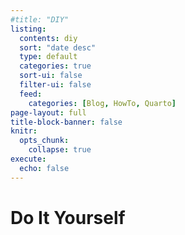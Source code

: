 ```yaml
---
#title: "DIY"
listing:
  contents: diy
  sort: "date desc"
  type: default
  categories: true
  sort-ui: false
  filter-ui: false
  feed: 
    categories: [Blog, HowTo, Quarto]
page-layout: full
title-block-banner: false
knitr:
  opts_chunk: 
    collapse: true
execute: 
  echo: false
---
```


# Do It Yourself
